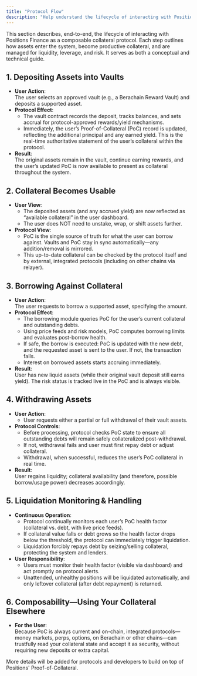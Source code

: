 ```yaml
---
title: "Protocol Flow"
description: "Help understand the lifecycle of interacting with Positions Finance"
---
```


This section describes, end-to-end, the lifecycle of interacting with Positions Finance as a composable collateral protocol. Each step outlines how assets enter the system, become productive collateral, and are managed for liquidity, leverage, and risk. It serves as both a conceptual and technical guide.

## **1. Depositing Assets into Vaults**

- **User Action**:\
  The user selects an approved vault (e.g., a Berachain Reward Vault) and deposits a supported asset.
- **Protocol Effect**:
  - The vault contract records the deposit, tracks balances, and sets accrual for protocol-approved rewards/yield mechanisms.
  - Immediately, the user’s Proof-of-Collateral (PoC) record is updated, reflecting the additional principal and any earned yield. This is the real-time authoritative statement of the user’s collateral within the protocol.
- **Result**:\
  The original assets remain in the vault, continue earning rewards, and the user’s updated PoC is now available to present as collateral throughout the system.

## **2. Collateral Becomes Usable**

- **User View**:
  - The deposited assets (and any accrued yield) are now reflected as “available collateral” in the user dashboard.
  - The user does NOT need to unstake, wrap, or shift assets further.
- **Protocol View**:
  - PoC is the single source of truth for what the user can borrow against. Vaults and PoC stay in sync automatically—any addition/removal is mirrored.
  - This up-to-date collateral can be checked by the protocol itself and by external, integrated protocols (including on other chains via relayer).

## **3. Borrowing Against Collateral**

- **User Action**:\
  The user requests to borrow a supported asset, specifying the amount.
- **Protocol Effect**:
  - The borrowing module queries PoC for the user’s current collateral and outstanding debts.
  - Using price feeds and risk models, PoC computes borrowing limits and evaluates post-borrow health.
  - If safe, the borrow is executed: PoC is updated with the new debt, and the requested asset is sent to the user. If not, the transaction fails.
  - Interest on borrowed assets starts accruing immediately.
- **Result**:\
  User has new liquid assets (while their original vault deposit still earns yield). The risk status is tracked live in the PoC and is always visible.

## **4. Withdrawing Assets**

- **User Action**:
  - User requests either a partial or full withdrawal of their vault assets.
- **Protocol Controls**:
  - Before processing, protocol checks PoC state to ensure all outstanding debts will remain safely collateralized post-withdrawal.
  - If not, withdrawal fails and user must first repay debt or adjust collateral.
  - Withdrawal, when successful, reduces the user’s PoC collateral in real time.
- **Result**:\
  User regains liquidity; collateral availability (and therefore, possible borrow/usage power) decreases accordingly.

## **5. Liquidation Monitoring & Handling**

- **Continuous Operation**:
  - Protocol continually monitors each user’s PoC health factor (collateral vs. debt, with live price feeds).
  - If collateral value falls or debt grows so the health factor drops below the threshold, the protocol can immediately trigger liquidation.
  - Liquidation forcibly repays debt by seizing/selling collateral, protecting the system and lenders.
- **User Responsibility**:
  - Users must monitor their health factor (visible via dashboard) and act promptly on protocol alerts.
  - Unattended, unhealthy positions will be liquidated automatically, and only leftover collateral (after debt repayment) is returned.

## **6. Composability—Using Your Collateral Elsewhere**

- **For the User**:\
  Because PoC is always current and on-chain, integrated protocols—money markets, perps, options, on Berachain or other chains—can trustfully read your collateral state and accept it as security, without requiring new deposits or extra capital.

<Info>
  More details will be added for protocols and developers to build on top of Positions' Proof-of-Collateral.
</Info>